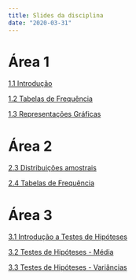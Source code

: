 ```yaml
---
title: Slides da disciplina
date: "2020-03-31"
---
```


# Área 1

[1.1 Introdução](/slides/os_slides/1-1_Introducao.pdf)

[1.2 Tabelas de Frequência](/slides/os_slides/1-2_Descritiva_distribuicoes de freq.pdf)

[1.3 Representações Gráficas](/slides/os_slides/1-3_Representacoes graficas.pdf)

# Área 2

[2.3 Distribuições amostrais](/slides/os_slides/2-3_Distribuicoes amostrais.pdf)

[2.4 Tabelas de Frequência](/slides/os_slides/2-4_Estimacao.pdf)

# Área 3

[3.1 Introdução a Testes de Hipóteses](/slides/os_slides/3-1_Testes de Hipoteses_Introducao.pdf)

[3.2 Testes de Hipóteses - Média](/slides/os_slides/3-2_Testes de Hipoteses_Medias.pdf)

[3.3 Testes de Hipóteses - Variâncias](/slides/os_slides/3-3_Testes de Hipoteses_Variancias.pdf)